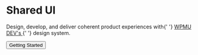 
<Meta title="Welcome" />

<div className="csb-page">
	<div className="csb-banner csb-banner--gradient">
		<div className="csb-banner__container csb-content">
			<div className="csb-banner__inner-container">
				<h1 className="csb-banner__heading">Shared UI</h1>
				<p className="csb-banner__subheading">
					Design, develop, and deliver coherent product experiences
					with{' '}
					<a href="wpmudev.com/" target="_blank">
						WPMU DEV's
					</a>{' '}
					design system.
				</p>
				<button
					className="csb-banner__action"
					onClick={linkTo('getting-started--page')}
				>
					Getting Started
				</button>
			</div>
		</div>
	</div>
</div>

